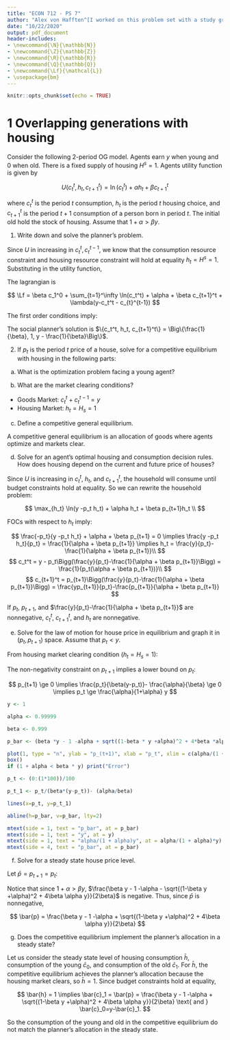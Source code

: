 ```yaml
---
title: "ECON 712 - PS 7"
author: "Alex von Hafften^[I worked on this problem set with a study group of Michael Nattinger, Andrew Smith, and Ryan Mather. I also discussed problems with Emily Case, Sarah Bass, and Danny Edgel.]"
date: "10/22/2020"
output: pdf_document
header-includes:
- \newcommand{\N}{\mathbb{N}}
- \newcommand{\Z}{\mathbb{Z}}
- \newcommand{\R}{\mathbb{R}}
- \newcommand{\Q}{\mathbb{Q}}
- \newcommand{\Lf}{\mathcal{L}}
- \usepackage{bm}
---
```


```r
knitr::opts_chunk$set(echo = TRUE)
```

# 1 Overlapping generations with housing

Consider the following 2-period OG model.  Agents earn $y$ when young and 0 when old.  There is a fixed supply of housing $H^s=1$.  Agents utility function is given by

$$
U(c_t^t, h_t, c_{t+1}^t) = \ln(c_t^t) + \alpha h_t + \beta c_{t+1}^t
$$

where $c_t^t$ is the period $t$ consumption, $h_t$ is the period $t$ housing choice, and $c_{t+1}^t$ is the period $t+1$ consumption of a person born in period $t$.  The initial old hold the stock of housing. Assume that $1 + \alpha > \beta y$.

1. Write down and solve the planner's problem.

\begin{align*}
\max_{c_1^0,\{h_t, c_t^t, c_{t}^{t-1}\}_{\forall t} \ge 0} & \beta c_1^0 + \sum_{t=1}^\infty U(c_t^t, h_t, c_{t}^{t-1})\\
\text{s.t. } & c_t^t + c_{t}^{t-1} \le y \text{ and } h_t \le H^s
\end{align*}

Since $U$ in increasing in $c_t^t, c_{t}^{t-1}$, we know that the consumption resource constraint and housing resource constraint will hold at equality $h_t = H^s=1$. Substituting in the utility function,

\begin{align*}
\max_{c_1^0,\{c_t^t, c_{t}^{t-1}\}_{\forall t} \ge 0} & \beta c_1^0 + \sum_{t=1}^\infty \ln(c_t^t) + \alpha + \beta c_{t}^{t-1}\\
\text{s.t. } & c_t^t + c_{t}^{t-1} = y
\end{align*}

The lagrangian is 

$$
\Lf = \beta c_1^0 + \sum_{t=1}^\infty \ln(c_t^t) + \alpha + \beta c_{t+1}^t + \lambda(y-c_t^t - c_{t}^{t-1})
$$

\pagebreak

The first order conditions imply:

\begin{align*}
\frac{\partial \Lf}{\partial c_t^t} = 0 &\implies \frac{1}{c_t^t}-\lambda = 0 \implies \lambda = \frac{1}{c_t^t} \\
\frac{\partial \Lf}{\partial c_t^{t-1}} = 0 &\implies \beta-\lambda = 0 \implies \beta=\lambda \implies c_t^t = \frac{1}{\beta} \\
\frac{\partial \Lf}{\partial \lambda} = 0 &\implies y - c_t^t - c_{t}^{t-1} = 0 \implies c_{t}^{t-1} = y - \frac{1}{\beta} 
\end{align*}

The social planner's solution is $\{c_t^t, h_t, c_{t+1}^t\} = \Big\{\frac{1}{\beta}, 1, y - \frac{1}{\beta}\Big\}$.

2. If $p_t$ is the period $t$ price of a house, solve for a competitive equilibrium with housing in the following parts:

(a) What is the optimization problem facing a young agent?

\begin{align*}
\max_{c_t^t, h_t, c_{t+1}^t} & \ln(c_t^t) + \alpha h_t + \beta c_{t+1}^t \\
\text{s.t. } & c_t^t + p_t h_t \le y\\
             & c_{t+1}^t \le p_{t+1}h_t
\end{align*}

(b) What are the market clearing conditions?

  - Goods Market: $c_t^t +c_t^{t-1} = y$
  - Housing Market: $h_t = H_s = 1$

(c) Define a competitive general equilibrium.

A competitive general equilibrium is an allocation of goods where agents optimize and markets clear.

(d) Solve for an agent's optimal housing and consumption decision rules. How does housing depend on the current and future price of houses?\footnote{If you choose to solve the problem without imposing non-negativity constraints, you should verify the conditions under which consumption and housing choices are non-negative.}

Since $U$ is increasing in $c_t^t$, $h_t$, and $c_{t+1}^t$, the household will consume until budget constraints hold at equality.  So we can rewrite the household problem:

$$
\max_{h_t} \ln(y -p_t h_t) + \alpha h_t + \beta p_{t+1}h_t \\
$$

FOCs with respect to $h_t$ imply:

$$
\frac{-p_t}{y -p_t h_t} + \alpha + \beta p_{t+1} = 0 \implies \frac{y -p_t h_t}{p_t} = \frac{1}{\alpha + \beta p_{t+1}} \implies h_t = \frac{y}{p_t}-\frac{1}{\alpha + \beta p_{t+1}}\\
$$
$$
c_t^t = y - p_t\Bigg(\frac{y}{p_t}-\frac{1}{\alpha + \beta p_{t+1}}\Bigg) = \frac{1}{p_t(\alpha + \beta p_{t+1})}\\
$$
$$
c_{t+1}^t = p_{t+1}\Bigg(\frac{y}{p_t}-\frac{1}{\alpha + \beta p_{t+1}}\Bigg) = \frac{yp_{t+1}}{p_t}-\frac{p_{t+1}}{\alpha + \beta p_{t+1}}
$$

If $p_t$, $p_{t+1}$, and $\frac{y}{p_t}-\frac{1}{\alpha + \beta p_{t+1}}$ are nonnegative, $c_t^t$, $c_{t+1}^t$, and $h_t$ are nonnegative.

(e) Solve for the law of motion for house price in equilibrium and graph it in $(p_t, p_{t+1})$ space.  Assume that $p_t < y$.

From housing market clearing condition ($h_t = H_s = 1$):

\begin{align*}
\frac{y}{p_t}-\frac{1}{\alpha + \beta p_{t+1}} &= 1 \\
y (\alpha + \beta p_{t+1}) &= p_t(\alpha + \beta p_{t+1} + 1) \\
y \alpha + y \beta p_{t+1} &= p_t\alpha + p_t\beta p_{t+1} + p_t \\
y \beta p_{t+1} -p_t\beta p_{t+1} &= p_t\alpha + p_t - y \alpha \\
p_{t+1} &= \frac{p_t\alpha + p_t - y \alpha}{y \beta  -p_t\beta } \\
p_{t+1} &= \frac{p_t - (y-p_t) \alpha}{(y-p_t)\beta } \\
p_{t+1} &= \frac{p_t}{\beta(y-p_t)}- \frac{\alpha}{\beta}
\end{align*}

The non-negativity constraint on $p_{t+1}$ implies a lower bound on $p_t$:

$$
p_{t+1} \ge 0 
\implies \frac{p_t}{\beta(y-p_t)}- \frac{\alpha}{\beta} \ge 0 
\implies p_t \ge \frac{\alpha}{1+\alpha} y 
$$

```r
y <- 1

alpha <- 0.99999

beta <- 0.999

p_bar <- (beta *y - 1 -alpha + sqrt((1-beta * y +alpha)^2 + 4*beta *alpha *y))/(2*beta)

plot(1, type = "n", ylab = "p_(t+1)", xlab = "p_t", xlim = c(alpha/(1 + alpha)*y, y), ylim = c(0, 10), xaxs = "i", yaxs = "i", axes = FALSE)
box()
if (1 + alpha < beta * y) print("Error")

p_t <- (0:(1*100))/100

p_t_1 <- p_t/(beta*(y-p_t))- (alpha/beta)

lines(x=p_t, y=p_t_1)

abline(h=p_bar, v=p_bar, lty=2)

mtext(side = 1, text = "p_bar", at = p_bar)
mtext(side = 1, text = "y", at = y)
mtext(side = 1, text = "alpha/(1 + alpha)y", at = alpha/(1 + alpha)*y)
mtext(side = 4, text = "p_bar", at = p_bar)
```

\pagebreak

(f) Solve for a steady state house price level.

Let $\bar{p} = p_{t+1} = p_t$:

\begin{align*}
\bar{p} &= \frac{\bar{p}}{\beta(y-\bar{p})}- \frac{\alpha}{\beta}\\
\bar{p} &= \frac{\bar{p} - \alpha(y-\bar{p})}{\beta(y-\bar{p})}\\
\beta(y-\bar{p})\bar{p} &= \bar{p} - \alpha(y-\bar{p})\\
\beta y \bar{p}-\beta\bar{p}^2 &= \bar{p} - \alpha y + \alpha\bar{p}\\
0 &= \beta\bar{p}^2+ \bar{p}-\beta y \bar{p} + \alpha\bar{p} - \alpha y \\
0 &= \beta\bar{p}^2+ (1-\beta y +\alpha)\bar{p} - \alpha y\\
\bar{p} &= \frac{-(1-\beta y +\alpha) \pm \sqrt{(1-\beta y +\alpha)^2 - 4\beta (- \alpha y)}}{2\beta}\\
\bar{p} &= \frac{\beta y - 1 -\alpha \pm \sqrt{(1-\beta y +\alpha)^2 + 4\beta \alpha y}}{2\beta}
\end{align*}

Notice that since $1 + \alpha > \beta y$, $\frac{\beta y - 1 -\alpha - \sqrt{(1-\beta y +\alpha)^2 + 4\beta \alpha y}}{2\beta}$ is negative. Thus, since $\bar{p}$ is nonnegative, 

$$
\bar{p} = \frac{\beta y - 1 -\alpha + \sqrt{(1-\beta y +\alpha)^2 + 4\beta \alpha y}}{2\beta}
$$

(g) Does the competitive equilibrium implement the planner's allocation in a steady state?

Let us consider the steady state level of housing consumption $\bar{h}$, consumption of the young $\bar{c}_0$, and consumption of the old $\bar{c}_1$.  For $\bar{h}$, the competitive equilibrium achieves the planner's allocation because the housing market clears, so $\bar{h} = 1$.  Since budget constraints hold at equality, 

$$
\bar{h} = 1 \implies \bar{c}_1 = \bar{p} = \frac{\beta y - 1 -\alpha + \sqrt{(1-\beta y +\alpha)^2 + 4\beta \alpha y}}{2\beta} \text{ and } \bar{c}_0=y-\bar{c}_1.
$$

So the consumption of the young and old in the competitive equilibrium do not match the planner's allocation in the steady state.
